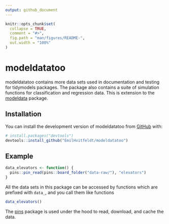 ```yaml
---
output: github_document
---
```


<!-- README.md is generated from README.Rmd. Please edit that file -->

```r
knitr::opts_chunk$set(
  collapse = TRUE,
  comment = "#>",
  fig.path = "man/figures/README-",
  out.width = "100%"
)
```

# modeldatatoo

<!-- badges: start -->
<!-- badges: end -->

modeldatatoo contains more data sets used in documentation and testing for tidymodels packages. The package also contains a suite of simulation functions for classification and regression data. This is extension to the [modeldata](https://modeldata.tidymodels.org/) package.

## Installation

You can install the development version of modeldatatoo from [GitHub](https://github.com/) with:

``` r
# install.packages("devtools")
devtools::install_github("EmilHvitfeldt/modeldatatoo")
```

## Example

```r
data_elevators <- function() {
  pins::pin_read(pins::board_folder("data-raw/"), "elevators")
}
```

All the data sets in this package can be accessed by functions which are prefixed with `data_`, and you call them like functions

```r
data_elevators()
```

The [pins](https://pins.rstudio.com/) package is used under the hood to read, download, and cache the data.
